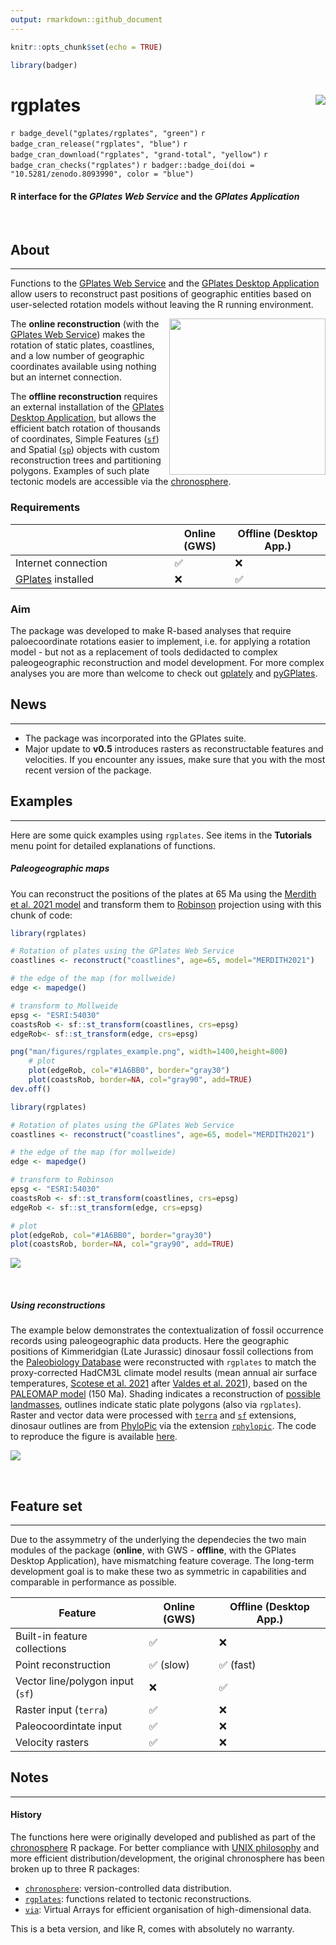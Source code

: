```yaml
---
output: rmarkdown::github_document
---
```


```r
knitr::opts_chunk$set(echo = TRUE)

library(badger)
```

# rgplates <img src="man/figures/logo.png" align="right" />

`r badge_devel("gplates/rgplates", "green")`
`r badge_cran_release("rgplates", "blue")`
`r badge_cran_download("rgplates", "grand-total", "yellow")`
`r badge_cran_checks("rgplates")`
`r badger::badge_doi(doi = "10.5281/zenodo.8093990", color = "blue")` 

#### R interface for the *GPlates Web Service* and the *GPlates Application*
<br>


## About

* * *

Functions to the [GPlates Web Service](https://gws.gplates.org/) and the [GPlates Desktop Application](https://www.gplates.org/) allow users to reconstruct past positions of geographic entities based on user-selected rotation models without leaving the R running environment. 


<a href="https://www.gplates.org/"><img src="https://github.com/gplates/rgplates/blob/devel/pkgdown/assets/New_GPlates_Logo.png?raw=true" width=250 align="right"></a>

The **online reconstruction** (with the [GPlates Web Service](https://gws.gplates.org/)) makes the rotation of static plates, coastlines, and a low number of geographic coordinates available using nothing but an internet connection. 

The **offline reconstruction** requires an external installation of the [GPlates Desktop Application](https://www.gplates.org/), but allows the efficient batch rotation of thousands of coordinates, Simple Features ([`sf`](https://cran.r-project.org/package=sf)) and Spatial ([`sp`](https://cran.r-project.org/package=sp)) objects with custom reconstruction trees and partitioning polygons. Examples of such plate tectonic models are accessible via the [chronosphere](https://www.chronosphere.info/). 


### Requirements


|                                               | **Online (GWS)** | **Offline (Desktop App.)** |
|-----------------------------------------------|------------------|----------------------------|
| Internet connection                           | &#9989;          | &#10060;                   |
| [GPlates](https://gws.gplates.org/) installed | &#10060;         | &#9989;                    |

### Aim

The package was developed to make R-based analyses that require paloecoordinate rotations easier to implement, i.e. for applying a rotation model - but not as a replacement of tools dedidacted to complex paleogeographic reconstruction and model development. For more complex analyses you are more than welcome to check out [gplately](https://gplates.github.io/gplately/) and [pyGPlates](https://www.gplates.org/docs/pygplates/).



## News 

* * *

- The package was incorporated into the GPlates suite. 
- Major update to **v0.5** introduces rasters as reconstructable features and velocities. If you encounter any issues, make sure that you with the most recent version of the package.


## Examples

* * *

Here are some quick examples using `rgplates`. See items in the **Tutorials** menu point for detailed explanations of functions. 

##### *Paleogeographic maps*

You can reconstruct the positions of the plates at 65 Ma using the [Merdith et al. 2021 model](https://www.sciencedirect.com/science/article/pii/S0012825220305237) and transform them to [Robinson](https://epsg.io/54030) projection using with this chunk of code: 

```r
library(rgplates)

# Rotation of plates using the GPlates Web Service
coastlines <- reconstruct("coastlines", age=65, model="MERDITH2021")

# the edge of the map (for mollweide)
edge <- mapedge()

# transform to Mollweide
epsg <- "ESRI:54030"
coastsRob <- sf::st_transform(coastlines, crs=epsg)
edgeRob<- sf::st_transform(edge, crs=epsg)

png("man/figures/rgplates_example.png", width=1400,height=800)
	# plot
	plot(edgeRob, col="#1A6BB0", border="gray30")
	plot(coastsRob, border=NA, col="gray90", add=TRUE)
dev.off()

```


```r
library(rgplates)

# Rotation of plates using the GPlates Web Service
coastlines <- reconstruct("coastlines", age=65, model="MERDITH2021")

# the edge of the map (for mollweide)
edge <- mapedge()

# transform to Robinson 
epsg <- "ESRI:54030"
coastsRob <- sf::st_transform(coastlines, crs=epsg)
edgeRob <- sf::st_transform(edge, crs=epsg)

# plot
plot(edgeRob, col="#1A6BB0", border="gray30")
plot(coastsRob, border=NA, col="gray90", add=TRUE)
```


![](man/figures/rgplates_example.png)


<br>

##### *Using reconstructions*

The example below demonstrates the contextualization of fossil occurrence records using paleogeographic data products. Here the geographic positions of Kimmeridgian (Late Jurassic) dinosaur fossil collections from the [Paleobiology Database](https://paleobiodb.org/#/) were reconstructed with `rgplates` to match the proxy-corrected HadCM3L climate model results (mean annual air surface temperatures, [Scotese et al. 2021](https://doi.org/10.1016/j.earscirev.2021.103503) after [Valdes et al. 2021](https://doi.org/10.5194/cp-17-1483-2021)), based on the [PALEOMAP model](https://www.earthbyte.org/paleomap-paleoatlas-for-gplates/) (150 Ma). Shading indicates a reconstruction of [possible landmasses](https://doi.org/10.1016/j.earscirev.2020.103463), outlines indicate static plate polygons (also via `rgplates`). Raster and vector data were processed with [`terra`](https://doi.org/10.32614/CRAN.package.terra) and [`sf`](https://doi.org/10.32614/CRAN.package.sf
) extensions, dinosaur outlines are from [PhyloPic](https://www.phylopic.org/) via the extension [`rphylopic`](https://doi.org/10.32614/CRAN.package.rphylopic). The code to reproduce the figure is available [here](https://github.com/GPlates/rgplates/raw/devel/pkgdown/assets/kimmeridgian_dinosaurs/code/rgplates_kimmerdigian_dinosaurs.R). 


![](images/temperature.png)

<br>

## Feature set
* * *

Due to the assymmetry of the underlying the dependecies the two main modules of the package (**online**, with GWS - **offline**, with the GPlates Desktop Application), have mismatching feature coverage. The long-term development goal is to make these two as symmetric in capabilities and comparable in performance as possible.

| Feature                          | **Online (GWS)** | **Offline (Desktop App.)** |
|----------------------------------|------------------|----------------------------|
| Built-in feature collections     | &#9989;          | &#10060;                   |
| Point reconstruction             | &#9989; (slow)   | &#9989; (fast)             |
| Vector line/polygon input (`sf`) | &#10060;         | &#9989;                    |
| Raster input      (`terra`)      | &#9989;          | &#10060;                   |
| Paleocoordintate input           | &#9989;          | &#10060;                   |
| Velocity rasters                 | &#9989;          | &#10060;                   |


## Notes 
* * *

#### History

The functions here were originally developed and published as part of the [chronosphere](https://chronosphere.info/r_client/) R package. For better compliance with [UNIX philosophy](https://en.wikipedia.org/wiki/Unix_philosophy) and more efficient distribution/development, the original chronosphere has been broken up to three R packages:

- [`chronosphere`](https://chronosphere.info/r_client/): version-controlled data distribution.
- [`rgplates`](https://gplates.github.io/rgplates/): functions related to tectonic reconstructions.
- [`via`](https://adamkocsis.github.io/via/): Virtual Arrays for efficient organisation of high-dimensional data.


This is a beta version, and like R, comes with absolutely no warranty.




